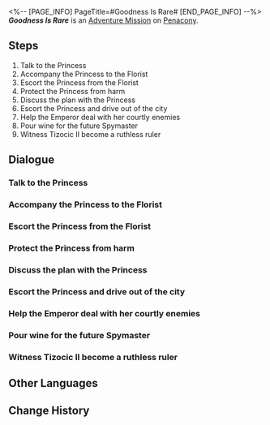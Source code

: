<%-- [PAGE_INFO]
PageTitle=#Goodness Is Rare#
[END_PAGE_INFO] --%>
{{Stub|Dialogue.}}
{{Mission Infobox
|id            = 2030202
|title         = 
|image         = <!--Mission Goodness Is Rare.png-->
|type          = Adventure
|event_name    = 
|chapter       = 
|requirements  = 
|summary       = <!--official mission summary from Fate's Atlas-->
|characters    = Tizocic II; Trailblazer
|startLocation = [[Penacony]] - [[<!--starting area-->]]
|world         = Penacony
|area          = <!--starting area-->
|prev          = 
|next          = 
|rewards       = 
}}
'''''Goodness Is Rare''''' is an [[Adventure Mission]] on [[Penacony]].

==Steps==
# Talk to the Princess
# Accompany the Princess to the Florist
# Escort the Princess from the Florist
# Protect the Princess from harm
# Discuss the plan with the Princess
# Escort the Princess and drive out of the city
# Help the Emperor deal with her courtly enemies
# Pour wine for the future Spymaster
# Witness Tizocic II become a ruthless ruler

<!--
==Gameplay Notes==

--><!--
==Trial Character==

-->
==Dialogue==
{{Stub Dialogue}}
===Talk to the Princess===
{{Mission Description|type=adventure|location=<!--to be added-->|Back then, I was really little.<br />Everyone around me said I was mature beyond my years and smarter than my peers. But I'm sure that was just an illusion I created. I was just an insecure little girl, pretending to be wise and smart.<br />Before my father died, he told me &mdash; in the royal family, only the cunning survive. I wasn't great at politics, but I wanted to survive.}}
{{Dialogue Start}}
:{{tx}}
{{Dialogue End}}

===Accompany the Princess to the Florist===
{{Dialogue Start}}
:{{tx}}
{{Dialogue End}}

===Escort the Princess from the Florist===
{{Dialogue Start}}
:{{tx}}
{{Dialogue End}}

===Protect the Princess from harm===
{{Dialogue Start}}
:{{tx}}
{{Dialogue End}}

===Discuss the plan with the Princess===
{{Dialogue Start}}
:{{tx}}
{{Dialogue End}}

===Escort the Princess and drive out of the city===
{{Dialogue Start}}
:{{tx}}
{{Dialogue End}}

===Help the Emperor deal with her courtly enemies===
{{Mission Description|type=adventure|location=<!--to be added-->|update|I don't think I've ever killed anyone with my own hands.<br />Before my mother died, she told me &mdash; the battles of the court are zero-sum games. If you want to survive, you have to ensure others cannot. However, she emphasized that you should never kill anyone with your own hands. You will bear the weight of the life you took, and it will be more than you could ever bear.<br />Once I realized that I could erase someone's existence from the world with just a few words, things became much easier for me.}}
{{Dialogue Start}}
:{{tx}}
{{Dialogue End}}

===Pour wine for the future Spymaster===
{{Dialogue Start}}
:{{tx}}
{{Dialogue End}}

===Witness Tizocic II become a ruthless ruler===
{{Mission Description|type=adventure|location=<!--to be added-->|update|I know what they said about me later &mdash; outrageous, murdering for pleasure... But they were wrong. <br />After gaining power, I've never been happy, neither have I gotten a peaceful night's sleep &mdash; the fear surges forth like a giant squid from the abyssal depths, entwining its tentacles around my heart, attempting to pull me back into the black abyss.<br />Apart from severing the origins of these fears... Gray Knight, what can I do? What do I do?}}
{{Dialogue Start}}
:{{tx}}
{{Dialogue End}}

==Other Languages==
{{Other Languages
|en   = Goodness Is Rare
|zhs  = 好人难寻
|zht  = 好人難尋
|ja   = 善人はなかなかいない
|ko   = 좋은 사람은 찾기 힘들다
|es   = La bondad es difícil de encontrar
|fr   = Rare est la bonté
|ru   = Хорошего человека не просто сыскать
|th   = คนดีหายาก
|vi   = Người Tốt Khó Tìm
|de   = Gute Menschen findet man selten
|id   = Orang Baik Itu Langka
|pt   = A Bondade É Rara
}}

==Change History==
{{Change History|2.0}}

